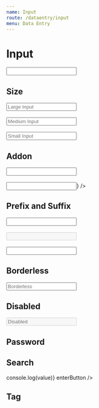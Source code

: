 ```yaml
---
name: Input
route: /dataentry/input
menu: Data Entry
---
```



# Input

<Playground>
  <Input />
</Playground>

## Size

<Playground>
  <Input size='lg' placeholder='Large Input' />
  <br />
  <br />
  <Input placeholder='Medium Input' />
  <br />
  <br />
  <Input size='sm' placeholder='Small Input' />
</Playground>

## Addon

<Playground>
  <Input addonBefore='http://' addonAfter='.com' />
  <br />
  <br />
  <Input addonAfter={<SettingsIcon />} />
</Playground>

## Prefix and Suffix

<Playground>
  <Input prefix='￥' suffix='RMB' />
  <br />
  <br />
  <Input prefix='￥' suffix='RMB' disabled />
  <br />
  <br />
  <Input addonBefore='http://' suffix='.com' />
</Playground>

## Borderless

<Playground>
  <Input placeholder='Borderless' bordered={false} />
</Playground>

## Disabled

<Playground>
  <Input placeholder='Disabled' disabled />
</Playground>

## Password

<Playground>
  <Input.Password placeholder='Password' />
</Playground>

## Search

<Playground>
  <Input.Search
    placeholder='Search'
    onSearch={(value) => console.log(value)}
    enterButton
  />
</Playground>

## Tag

<Playground>
  <div>
    <Input.Tag />
    <br />
  </div>
</Playground>
